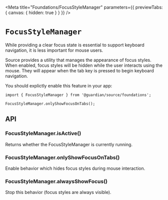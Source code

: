 
<Meta
	title="Foundations/FocusStyleManager"
	parameters={{ previewTabs: { canvas: { hidden: true } } }}
/>

# `FocusStyleManager`

While providing a clear focus state is essential to support keyboard navigation, it is less important for mouse users.

Source provides a utility that manages the appearance of focus styles. When enabled, focus styles will be hidden while the user interacts using the mouse. They will appear when the tab key is pressed to begin keyboard navigation.

You should explictly enable this feature in your app:

```tsx
import { FocusStyleManager } from '@guardian/source/foundations';

FocusStyleManager.onlyShowFocusOnTabs();
```

## API

### FocusStyleManager.isActive()

Returns whether the FocusStyleManager is currently running.

### FocusStyleManager.onlyShowFocusOnTabs()

Enable behavior which hides focus styles during mouse interaction.

### FocusStyleManager.alwaysShowFocus()

Stop this behavior (focus styles are always visible).

